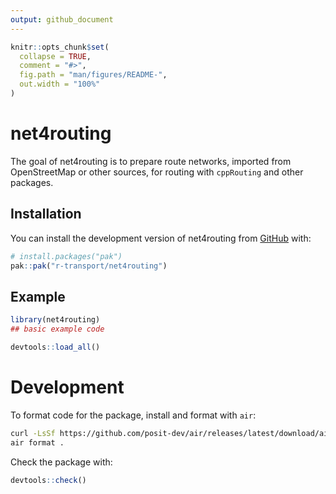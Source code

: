 ```yaml
---
output: github_document
---
```


<!-- README.md is generated from README.Rmd. Please edit that file -->

```r
knitr::opts_chunk$set(
  collapse = TRUE,
  comment = "#>",
  fig.path = "man/figures/README-",
  out.width = "100%"
)
```

# net4routing

<!-- badges: start -->
<!-- badges: end -->

The goal of net4routing is to prepare route networks, imported from OpenStreetMap or other sources, for routing with `cppRouting` and other packages.

## Installation

You can install the development version of net4routing from [GitHub](https://github.com/) with:

``` r
# install.packages("pak")
pak::pak("r-transport/net4routing")
```

## Example

```r
library(net4routing)
## basic example code
```

```r
devtools::load_all()
```

# Development

To format code for the package, install and format with `air`:

```sh
curl -LsSf https://github.com/posit-dev/air/releases/latest/download/air-installer.sh | sh
air format .
```

Check the package with:

```r
devtools::check()
```